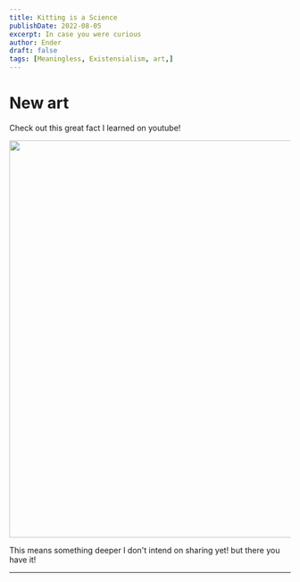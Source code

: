 ```yaml
---
title: Kitting is a Science
publishDate: 2022-08-05
excerpt: In case you were curious
author: Ender
draft: false
tags: [Meaningless, Existensialism, art,]
---
```


# New art

Check out this great fact I learned on youtube! 

<img src="/images/Knitting is a science.png" width="1024" height="712" />

This means something deeper I don't intend on sharing yet! but there you have it!

---
